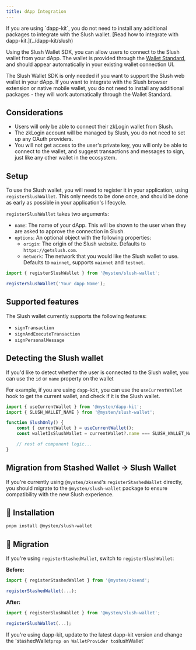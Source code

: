 ```yaml
---
title: dApp Integration
---
```


<Callout type="info">
	If you are using `dapp-kit`, you do not need to install any additional packages to integrate with
	the Slush wallet. [Read how to integrate with dapp-kit.](../dapp-kit/slush)
</Callout>

Using the Slush Wallet SDK, you can allow users to connect to the Slush wallet from your dApp. The
wallet is provided through the [Wallet Standard](https://docs.sui.io/standards/wallet-standard), and
should appear automatically in your existing wallet connection UI.

<Callout>
	The Slush Wallet SDK is only needed if you want to support the Slush web wallet in your dApp. If
	you want to integrate with the Slush browser extension or native mobile wallet, you do not need to
	install any additional packages - they will work automatically through the Wallet Standard.
</Callout>

## Considerations

- Users will only be able to connect their zkLogin wallet from Slush.
- The zkLogin account will be managed by Slush, you do not need to set up any OAuth providers.
- You will not get access to the user's private key, you will only be able to connect to the wallet,
  and suggest transactions and messages to sign, just like any other wallet in the ecosystem.

## Setup

To use the Slush wallet, you will need to register it in your application, using
`registerSlushWallet`. This only needs to be done once, and should be done as early as possible in
your application's lifecycle.

`registerSlushWallet` takes two arguments:

- `name`: The name of your dApp. This will be shown to the user when they are asked to approve the
  connection in Slush.
- `options`: An optional object with the following properties:
  - `origin`: The origin of the Slush website. Defaults to `https://getslush.com`.
  - `network`: The network that you would like the Slush wallet to use. Defaults to `mainnet`,
    supports `mainnet` and `testnet`.

```ts
import { registerSlushWallet } from '@mysten/slush-wallet';

registerSlushWallet('Your dApp Name');
```

## Supported features

The Slush wallet currently supports the following features:

- `signTransaction`
- `signAndExecuteTransaction`
- `signPersonalMessage`

## Detecting the Slush wallet

If you'd like to detect whether the user is connected to the Slush wallet, you can use the `id` or
`name` property on the wallet

For example, if you are using `dapp-kit`, you can use the `useCurrentWallet` hook to get the current
wallet, and check if it is the Slush wallet.

```ts
import { useCurrentWallet } from '@mysten/dapp-kit';
import { SLUSH_WALLET_NAME } from '@mysten/slush-wallet';

function SlushOnly() {
	const { currentWallet } = useCurrentWallet();
	const walletIsSlushWallet = currentWallet?.name === SLUSH_WALLET_NAME;

	// rest of component logic...
}
```

## Migration from Stashed Wallet -> Slush Wallet

If you're currently using `@mysten/zksend`'s `registerStashedWallet` directly, you should migrate to
the `@mysten/slush-wallet` package to ensure compatibility with the new Slush experience.

## 🚀 Installation

```bash
pnpm install @mysten/slush-wallet
```

## 🔁 Migration

If you're using `registerStashedWallet`, switch to `registerSlushWallet`:

**Before:**

```ts
import { registerStashedWallet } from '@mysten/zksend';

registerStashedWallet(...);
```

**After:**

```ts
import { registerSlushWallet } from '@mysten/slush-wallet';

registerSlushWallet(...);
```

If you're using dapp-kit, update to the latest dapp-kit version and change the
'stashedWallet`prop on WalletProvider to`slushWallet`
